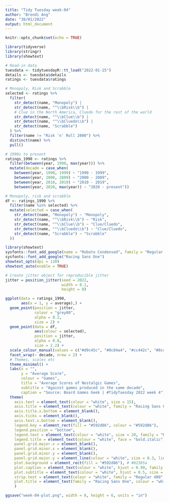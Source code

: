 ```yaml
---
title: "Tidy Tuesday week-04"
author: "Brendi Ang"
date: "30/01/2022"
output: html_document
---
```


```r
knitr::opts_chunk$set(echo = TRUE)

library(tidyverse)
library(stringr)
library(showtext)
```

```r
# Read-in data
tuesdata <- tidytuesdayR::tt_load("2022-01-25")
details <- tuesdata$details
ratings <- tuesdata$ratings
```

```r
# Monopoly, Risk and Scrabble
selected <- ratings %>%
  filter(
    str_detect(name, "Monopoly") |
    str_detect(name, "^\\bRisk\\b") |
    # Clue in the North America, Cluedo for the rest of the world
    str_detect(name, "^\\bClue\\b") |
    str_detect(name, "^\\bCluedo\\b") |
    str_detect(name, "Scrabble")
  ) %>%
  filter(name != "Risk 'n' Roll 2000") %>% 
  distinct(name) %>%
  pull()
```

```r
# 1990s to present
ratings_1990 <- ratings %>%
  filter(between(year, 1990, max(year))) %>% 
  mutate(decade = case_when( 
    between(year, 1990, 1999) ~ "1990 - 1999",
    between(year, 2000, 2009) ~ "2000 - 2009",
    between(year, 2010, 2019) ~ "2010 - 2019",
    between(year, 2020, max(year)) ~ "2020 - present")) 

# Monopoly, risk and scrabble
df <- ratings_1990 %>% 
  filter(name %in% selected) %>% 
  mutate(selected = case_when(
    str_detect(name, "Monopoly") ~ "Monopoly",
    str_detect(name, "^\\bRisk\\b") ~ "Risk",
    str_detect(name, "^\\bClue\\b") ~ "Clue/Cluedo",
    str_detect(name, "^\\bCluedo\\b") ~ "Clue/Cluedo",
    str_detect(name, "Scrabble") ~ "Scrabble"
  ))
```

```r
library(showtext)
sysfonts::font_add_google(name = "Roboto Condensed", family = "Regular 400")
sysfonts::font_add_google("Racing Sans One")
showtext_opts(dpi = 120)
showtext_auto(enable = TRUE)
```

```r
# Create jitter object for reproducible jitter
jitter = position_jitter(seed = 2022,
                         width = 0.1, 
                         height = 0)

ggplot(data = ratings_1990,
       aes(x = 1, y = average),) +
  geom_point(position = jitter,
             colour = "grey80",
             alpha = 0.2,
             size = 2) +
  geom_point(data = df,
             aes(colour = selected),
             position = jitter,
             alpha = 0.8,
             size = 2.2) +
  scale_colour_manual(values = c("#d9c45c", "#0c84a4", "#cc442c", "#8cdcd4")) +
  facet_wrap(~ decade, nrow = 2) +
  # Themes, scales etc
  theme_minimal() +
  labs(x = "",
       y = "Average Score",
       colour = "Games",
       title = "Average Scores of Nostalgic Games",
       subtitle = "Against games produced in the same decade",
       caption = "Source: Board Games Geek | #TidyTuesday 2022 week 4") +
  theme(
    axis.text = element_text(colour = "white", size = 15),
    axis.title = element_text(colour = "white", family = "Racing Sans One", size = 30),
    axis.title.x.bottom = element_blank(),
    axis.ticks = element_blank(),
    axis.text.x.bottom = element_blank(),
    legend.key = element_rect(fill = "#592d86", colour = "#592d86"),
    legend.position = "bottom",
    legend.text = element_text(colour = "white", size = 20, family = "Regular 400"),
    legend.title = element_text(colour = "white", face = "bold.italic", size = 25, family = "Racing Sans One"),
    panel.grid.major.x = element_blank(), 
    panel.grid.minor.x = element_blank(), 
    panel.grid.minor.y = element_blank(),
    panel.grid.major.y = element_line(colour = "white", size = 0.3, linetype = "dashed"),
    plot.background = element_rect(fill = "#592d86"), # #02385a
    plot.caption = element_text(colour = "white", hjust = 0.99, family = "Regular 400", size = 20),
    plot.subtitle = element_text(colour = "white", hjust = 0.5, size = 20, family = "Racing Sans One"),
    strip.text = element_text(colour = "white", family = "Regular 400", size = 20),
    plot.title = element_text(family = "Racing Sans One", colour = "white", hjust = 0.5, size = 30)
    ) 
```

```r
ggsave("week-04-plot.png", width = 8, height = 6, units = "in")
```


